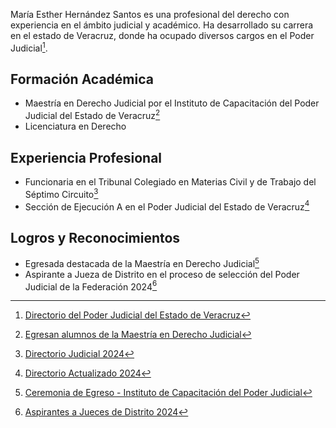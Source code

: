 María Esther Hernández Santos es una profesional del derecho con experiencia en el ámbito judicial y académico. Ha desarrollado su carrera en el estado de Veracruz, donde ha ocupado diversos cargos en el Poder Judicial[^1].

## Formación Académica

- Maestría en Derecho Judicial por el Instituto de Capacitación del Poder Judicial del Estado de Veracruz[^2]
- Licenciatura en Derecho

## Experiencia Profesional

- Funcionaria en el Tribunal Colegiado en Materias Civil y de Trabajo del Séptimo Circuito[^3]
- Sección de Ejecución A en el Poder Judicial del Estado de Veracruz[^4]

## Logros y Reconocimientos

- Egresada destacada de la Maestría en Derecho Judicial[^5]
- Aspirante a Jueza de Distrito en el proceso de selección del Poder Judicial de la Federación 2024[^6]

[^1]: [Directorio del Poder Judicial del Estado de Veracruz](https://www.pjeveracruz.gob.mx/)

[^2]: [Egresan alumnos de la Maestría en Derecho Judicial](https://www.expresodetuxpan.com/egresan-alumnos-de-la-maestria-en-derecho-judicial-del-instituto-de-capacitacion-del-poder-judicial-del-estado-de-veracruz/)

[^3]: [Directorio Judicial 2024](https://www.pjeveracruz.gob.mx/tcaveracruz/wp-content/uploads/2024/03/DIRECTORIO-2024.pdf)

[^4]: [Directorio Actualizado 2024](https://www.pjeveracruz.gob.mx/tcaveracruz/wp-content/uploads/2024/05/DIRECTORIO-2024-6.pdf)

[^5]: [Ceremonia de Egreso - Instituto de Capacitación del Poder Judicial](https://www.expresodetuxpan.com/egresan-alumnos-de-la-maestria-en-derecho-judicial-del-instituto-de-capacitacion-del-poder-judicial-del-estado-de-veracruz/)

[^6]: [Aspirantes a Jueces de Distrito 2024](https://www.dof.gob.mx/)
